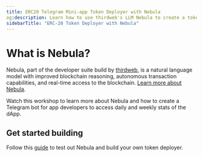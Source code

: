 ```yaml
---
title: ERC20 Telegram Mini-app Token Deployer with Nebula
og:description: Learn how to use thirdweb's LLM Nebula to create a token deployer
sidebarTitle: "ERC-20 Token Deployer with Nebula"
---
```




# What is Nebula?

Nebula, part of the developer suite build by [thirdweb](https://portal.thirdweb.com/), is a natural language model with improved blockchain reasoning, autonomous transaction capabilities, and real-time access to the blockchain. [Learn more about Nebula](https://blog.thirdweb.com/introducing-nebula-a-powerful-blockchain-model-to-read-write-and-reason-onchain/).

Watch this workshop to learn more about Nebula and how to create a Telegram bot for app developers to access daily and weekly stats of the dApp.

<YouTube videoId="FeubfHwfJcM"/>

## Get started building

Follow this [guide](https://github.com/thirdweb-example/erc20-token-deployer) to test out Nebula and build your own token deployer.
